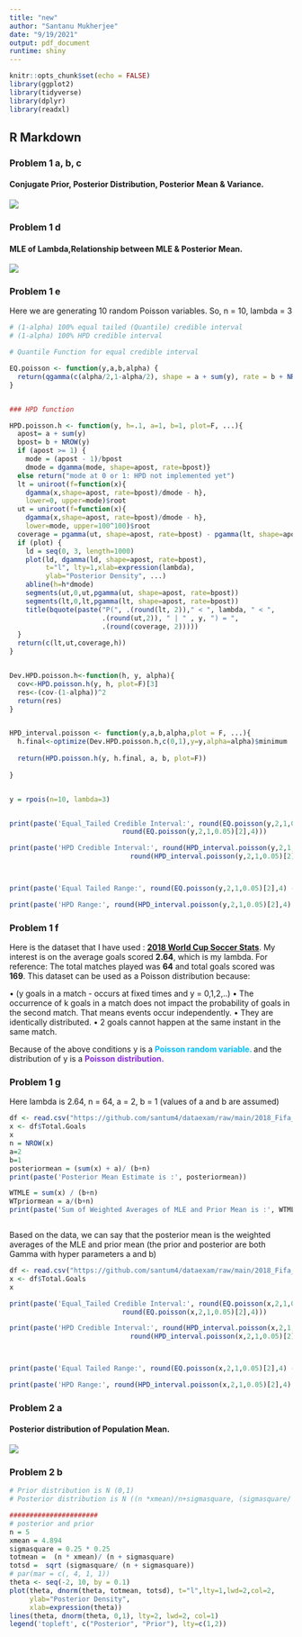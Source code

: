 ---
title: "new"
author: "Santanu Mukherjee"
date: "9/19/2021"
output: pdf_document
runtime: shiny
---

```{r setup, include=FALSE}
knitr::opts_chunk$set(echo = FALSE)
library(ggplot2)
library(tidyverse)
library(dplyr)
library(readxl)
```


## R Markdown
### Problem 1 a, b, c

#### Conjugate Prior, Posterior Distribution, Posterior Mean & Variance.       
      
    
![](https://github.com/santum4/dataexam/raw/main/Problem_1-a-b-c.png)


### Problem 1 d

#### MLE of Lambda,Relationship between MLE & Posterior Mean.

![](https://github.com/santum4/dataexam/raw/main/Problem_1-d.png)

### Problem 1 e

Here we are generating 10 random Poisson variables. So, n = 10, lambda = 3


```{r Problem 1e,  echo=FALSE, warning=FALSE, message=FALSE}

# (1-alpha) 100% equal tailed (Quantile) credible interval 
# (1-alpha) 100% HPD credible interval

# Quantile Function for equal credible interval

EQ.poisson <- function(y,a,b,alpha) {
  return(qgamma(c(alpha/2,1-alpha/2), shape = a + sum(y), rate = b + NROW(y)))
}


### HPD function

HPD.poisson.h <- function(y, h=.1, a=1, b=1, plot=F, ...){
  apost= a + sum(y)
  bpost= b + NROW(y)
  if (apost >= 1) {
    mode = (apost - 1)/bpost
    dmode = dgamma(mode, shape=apost, rate=bpost)}
  else return("mode at 0 or 1: HPD not implemented yet")
  lt = uniroot(f=function(x){
    dgamma(x,shape=apost, rate=bpost)/dmode - h},
    lower=0, upper=mode)$root
  ut = uniroot(f=function(x){ 
    dgamma(x,shape=apost, rate=bpost)/dmode - h},
    lower=mode, upper=100^100)$root
  coverage = pgamma(ut, shape=apost, rate=bpost) - pgamma(lt, shape=apost, rate=bpost)
  if (plot) {
    ld = seq(0, 3, length=1000)
    plot(ld, dgamma(ld, shape=apost, rate=bpost),
         t="l", lty=1,xlab=expression(lambda),
         ylab="Posterior Density", ...)
    abline(h=h*dmode)
    segments(ut,0,ut,pgamma(ut, shape=apost, rate=bpost))
    segments(lt,0,lt,pgamma(lt, shape=apost, rate=bpost))
    title(bquote(paste("P(", .(round(lt, 2))," < ", lambda, " < ",             
                       .(round(ut,2)), " | " , y, ") = ",
                       .(round(coverage, 2)))))
  }
  return(c(lt,ut,coverage,h))
}


Dev.HPD.poisson.h<-function(h, y, alpha){
  cov<-HPD.poisson.h(y, h, plot=F)[3]
  res<-(cov-(1-alpha))^2
  return(res)
}


HPD_interval.poisson <- function(y,a,b,alpha,plot = F, ...){
  h.final<-optimize(Dev.HPD.poisson.h,c(0,1),y=y,alpha=alpha)$minimum
  
  return(HPD.poisson.h(y, h.final, a, b, plot=F))
  
}


y = rpois(n=10, lambda=3)


print(paste('Equal_Tailed Credible Interval:', round(EQ.poisson(y,2,1,0.05)[1],4),
                            round(EQ.poisson(y,2,1,0.05)[2],4)))

print(paste('HPD Credible Interval:', round(HPD_interval.poisson(y,2,1,0.05)[1],4),
                              round(HPD_interval.poisson(y,2,1,0.05)[2],4)))



print(paste('Equal Tailed Range:', round(EQ.poisson(y,2,1,0.05)[2],4) - round(EQ.poisson(y,2,1,0.05)[1],4)))

print(paste('HPD Range:', round(HPD_interval.poisson(y,2,1,0.05)[2],4) - round(HPD_interval.poisson(y,2,1,0.05)[1],4)))


```

### Problem 1 f

Here is the dataset that I have used : **[2018 World Cup Soccer Stats](https://fbref.com/en/comps/1/schedule/FIFA-World-Cup-Scores-and-Fixtures)**.
My interest is on the average goals scored **2.64**, which is my lambda.
For reference: The total matches played was **64** and total goals scored was **169**.
This dataset can be used as a Poisson distribution because:

•	(y goals in a match - occurs at fixed times and y = 0,1,2,..)
•	The occurrence of k goals in a match does not impact the probability of goals in the second match. That means events occur independently.
•	They are identically distributed.
•	2 goals cannot happen at the same instant in the same match.

Because of the above conditions y is a **<span style="color: deepskyblue;"> Poisson random variable. </span> **  and the distribution of y is a **<span style="color: blueviolet;"> Poisson distribution. </span> **   



### Problem 1 g

Here lambda is 2.64, n = 64, a = 2, b = 1 (values of a and b are assumed)

```{r Problem 1g1,  echo=FALSE, warning=FALSE, message=FALSE}

df <- read.csv("https://github.com/santum4/dataexam/raw/main/2018_Fifa_World_Cup_Data.csv")
x <- df$Total.Goals
x
n = NROW(x)
a=2
b=1
posteriormean = (sum(x) + a)/ (b+n)
print(paste('Posterior Mean Estimate is :', posteriormean))

WTMLE = sum(x) / (b+n)
WTpriormean = a/(b+n)
print(paste('Sum of Weighted Averages of MLE and Prior Mean is :', WTMLE + WTpriormean))



```

Based on the data, we can say that the posterior mean is the weighted averages of the MLE and prior mean (the prior and posterior are both Gamma with hyper parameters a and b)



```{r Problem 1g2,  echo=FALSE, warning=FALSE, message=FALSE}

df <- read.csv("https://github.com/santum4/dataexam/raw/main/2018_Fifa_World_Cup_Data.csv")
x <- df$Total.Goals
x

print(paste('Equal_Tailed Credible Interval:', round(EQ.poisson(x,2,1,0.05)[1],4),
                            round(EQ.poisson(x,2,1,0.05)[2],4)))

print(paste('HPD Credible Interval:', round(HPD_interval.poisson(x,2,1,0.05)[1],4),
                              round(HPD_interval.poisson(x,2,1,0.05)[2],4)))



print(paste('Equal Tailed Range:', round(EQ.poisson(x,2,1,0.05)[2],4) - round(EQ.poisson(y,2,1,0.05)[1],4)))

print(paste('HPD Range:', round(HPD_interval.poisson(x,2,1,0.05)[2],4) - round(HPD_interval.poisson(y,2,1,0.05)[1],4)))


```

### Problem 2 a

#### Posterior distribution of Population Mean.

![](https://github.com/santum4/dataexam/raw/main/Problem_2-a.png)



### Problem 2 b


```{r Problem 2b,  echo=FALSE, warning=FALSE, message=FALSE}

# Prior distribution is N (0,1)
# Posterior distribution is N ((n *xmean)/n+sigmasquare, (sigmasquare/ n + sigmasquare)

######################
# posterior and prior
n = 5
xmean = 4.894
sigmasquare = 0.25 * 0.25
totmean =  (n * xmean)/ (n + sigmasquare)
totsd =  sqrt (sigmasquare/ (n + sigmasquare))
# par(mar = c(, 4, 1, 1))
theta <- seq(-2, 10, by = 0.1)
plot(theta, dnorm(theta, totmean, totsd), t="l",lty=1,lwd=2,col=2,
     ylab="Posterior Density",
     xlab=expression(theta))
lines(theta, dnorm(theta, 0,1), lty=2, lwd=2, col=1)
legend('topleft', c("Posterior", "Prior"), lty=c(1,2))


```


